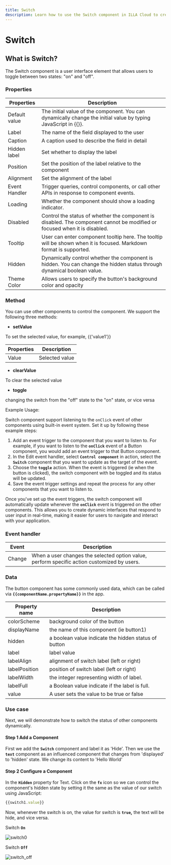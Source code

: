 ```yaml
---
title: Switch
description: Learn how to use the Switch component in ILLA Cloud to create a user interface that lets users switch between two options. See examples and properties of Switch.
---
```


# Switch

## What is Switch?

The Switch component is a user interface element that allows users to toggle between two states: "on" and "off".

### Properties

| Properties    | Description                                                                                                               |
| ------------- | ------------------------------------------------------------------------------------------------------------------------- |
| Default value | The initial value of the component. You can dynamically change the initial value by typing JavaScript in {{}}.            |
| Label         | The name of the field displayed to the user                                                                               |
| Caption       | A caption used to describe the field in detail                                                                            |
| Hidden label  | Set whether to display the label                                                                                          |
| Position      | Set the position of the label relative to the component                                                                   |
| Alignment     | Set the alignment of the label                                                                                            |
| Event Handler | Trigger queries, control components, or call other APIs in response to component events.                                  |
| Loading       | Whether the component should show a loading indicator.                                                                    |
| Disabled      | Control the status of whether the component is disabled. The component cannot be modified or focused when it is disabled. |
| Tooltip       | User can enter component tooltip here. The tooltip will be shown when it is focused. Markdown format is supported.        |
| Hidden        | Dynamically control whether the component is hidden. You can change the hidden status through dynamical boolean value.    |
| Theme Color   | Allows users to specify the button's background color and opacity                                                         |

### Method

You can use other components to control the component. We support the following three methods:

-   **setValue**

To set the selected value, for example, {{'value1'}}

| Properties | Description    |
| ---------- | -------------- |
| Value      | Selected value |

-   **clearValue**

To clear the selected value

-   **toggle**

changing the switch from the "off" state to the "on" state, or vice versa

Example Usage:

Switch component support listening to the `onClick` event of other components using built-in event system. Set it up by following these example steps:

1.  Add an event trigger to the component that you want to listen to. For example, if you want to listen to the **`onClick`** event of a Button component, you would add an event trigger to that Button component.
2.  In the Edit event handler, select **`Control component`** in action, select the **`Switch`** component that you want to update as the target of the event.
3.  Choose the **`toggle`** action. When the event is triggered (ie when the button is clicked), the switch component with be toggled and its status will be updated.
4.  Save the event trigger settings and repeat the process for any other components that you want to listen to.

Once you've set up the event triggers, the switch component will automatically update whenever the **`onClick`** event is triggered on the other components. This allows you to create dynamic interfaces that respond to user input in real-time, making it easier for users to navigate and interact with your application.

### Event handler

| Event  | Description                                                                                 |
| ------ | ------------------------------------------------------------------------------------------- |
| Change | When a user changes the selected option value, perform specific action customized by users. |

### Data

The button component has some commonly used data, which can be called via **`{{componentName.propertyName}}`** in the app.

| Property name | Description                                          |
| ------------- | ---------------------------------------------------- |
| colorScheme   | background color of the button                       |
| displayName   | the name of this component (ie button1)              |
| hidden        | a boolean value indicate the hidden status of button |
| label         | label value                                          |
| labelAlign    | alignment of switch label (left or right)            |
| labelPosition | position of switch label (left or right)             |
| labelWidth    | the integer representing width of label.             |
| labelFull     | a Boolean value indicate if the label is full.       |
| value         | A user sets the value to be true or false            |

### Use case

Next, we will demonstrate how to switch the status of other components dynamically. 

#### Step 1 Add a Component

First we add the **`Switch`** component and label it as 'Hide'. Then we use the **`text`** component as an influenced component that changes from 'displayed' to 'hidden' state. We change its content to 'Hello World' 

#### Step 2 Configure a Component

In the **`Hidden`** property for Text. Click on the **`fx`** icon so we can control the component's hidden state by setting it the same as the value of our switch using JavaScript:

```jsx
{{switch1.value}}
```

Now, whenever the switch is on, the value for switch is **`true`,** the text will be hide, and vice versa.

Switch **`On`** 

![switch0](https://cdn.illacloud.com/official-website/img/docs/switch0.png)

Switch **`Off`**

![switch_off](https://cdn.illacloud.com/official-website/img/docs/switch_off.png)
